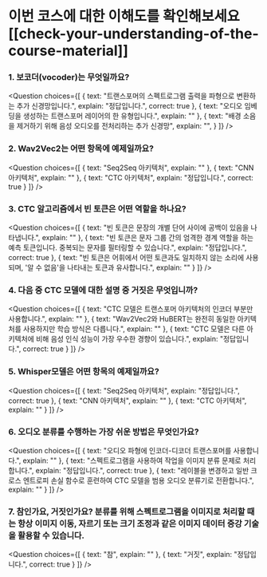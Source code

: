<!-- DISABLE-FRONTMATTER-SECTIONS -->

# 이번 코스에 대한 이해도를 확인해보세요[[check-your-understanding-of-the-course-material]]

### 1. 보코더(vocoder)는 무엇일까요?

<Question
	choices={[
		{
			text: "트랜스포머의 스펙트로그램 출력을 파형으로 변환하는 추가 신경망입니다.",
			explain: "정답입니다.",
			correct: true
		},
		{
			text: "오디오 임베딩을 생성하는 트랜스포머 레이어의 한 유형입니다.",
			explain: ""
		},
		{
			text: "배경 소음을 제거하기 위해 음성 오디오를 전처리하는 추가 신경망",
			explain: "",
		}
	]}
/>

### 2. Wav2Vec2는 어떤 항목에 예제일까요?

<Question
	choices={[
		{
			text: "Seq2Seq 아키텍처",
			explain: ""
		},
		{
			text: "CNN 아키텍처",
			explain: ""
		},
		{
			text: "CTC 아키텍처",
			explain: "정답입니다.",
			correct: true
		}
	]}
/>

### 3. CTC 알고리즘에서 빈 토큰은 어떤 역할을 하나요?

<Question
	choices={[
		{
			text: "빈 토큰은 문장의 개별 단어 사이에 공백이 있음을 나타냅니다.",
			explain: ""
		},
		{
			text: "빈 토큰은 문자 그룹 간의 엄격한 경계 역할을 하는 예측 토큰입니다. 중복되는 문자를 필터링할 수 있습니다.",
			explain: "정답입니다.",
			correct: true
		},
		{
			text: "빈 토큰은 어휘에서 어떤 토큰과도 일치하지 않는 소리에 사용되며, '알 수 없음'을 나타내는 <UNK> 토큰과 유사합니다.",
			explain: ""
		}
	]}
/>

### 4. 다음 중 CTC 모델에 대한 설명 중 거짓은 무엇입니까?

<Question
	choices={[
		{
			text: "CTC 모델은 트랜스포머 아키텍처의 인코더 부분만 사용합니다.",
			explain: ""
		},
		{
			text: "Wav2Vec2와 HuBERT는 완전히 동일한 아키텍처를 사용하지만 학습 방식은 다릅니다.",
			explain: ""
		},
		{
			text: "CTC 모델은 다른 아키텍처에 비해 음성 인식 성능이 가장 우수한 경향이 있습니다.",
			explain: "정답입니다.",
			correct: true
		}
	]}
/>

### 5. Whisper모델은 어떤 항목의 예제일까요?

<Question
	choices={[
		{
			text: "Seq2Seq 아키텍처",
			explain: "정답입니다.",
			correct: true
		},
		{
			text: "CNN 아키텍처",
			explain: ""
		},
		{
			text: "CTC 아키텍처",
			explain: ""
		}
	]}
/>

### 6. 오디오 분류를 수행하는 가장 쉬운 방법은 무엇인가요?

<Question
	choices={[
		{
			text: "오디오 파형에 인코더-디코더 트랜스포머를 사용합니다.",
			explain: ""
		},
		{
			text: "스펙트로그램을 사용하여 작업을 이미지 분류 문제로 처리합니다.",
			explain: "정답입니다.",
			correct: true
		},
		{
			text: "레이블을 변경하고 일반 크로스 엔트로피 손실 함수로 훈련하여 CTC 모델을 범용 오디오 분류기로 전환합니다.",
			explain: ""
		}
	]}
/>

### 7. 참인가요, 거짓인가요? 분류를 위해 스펙트로그램을 이미지로 처리할 때는 항상 이미지 이동, 자르기 또는 크기 조정과 같은 이미지 데이터 증강 기술을 활용할 수 있습니다.

<Question
	choices={[
		{
			text: "참",
			explain: ""
		},
		{
			text: "거짓",
			explain: "정답입니다.",
			correct: true
		}
	]}
/>
